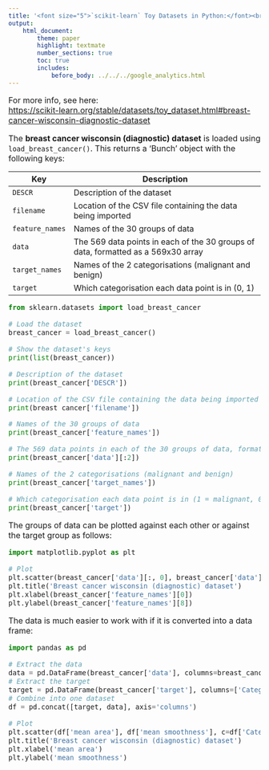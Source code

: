 ```yaml
---
title: '<font size="5">`scikit-learn` Toy Datasets in Python:</font><br>Breast cancer wisconsin (diagnostic) dataset'
output:
    html_document:
        theme: paper
        highlight: textmate
        number_sections: true
        toc: true
        includes:
            before_body: ../../../google_analytics.html
---
```


<font size="3">

For more info, see here:  
[https://scikit-learn.org/stable/datasets/toy_dataset.html#breast-cancer-wisconsin-diagnostic-dataset](https://scikit-learn.org/stable/datasets/toy_dataset.html#breast-cancer-wisconsin-diagnostic-dataset){target="_blank"}

The **breast cancer wisconsin (diagnostic) dataset** is loaded using `load_breast_cancer()`. This returns a 'Bunch' object with the following keys:

| Key | Description |
|-----|-------------------------------------------------------------|
| `DESCR` | Description of the dataset |
| `filename` | Location of the CSV file containing the data being imported |
| `feature_names` | Names of the 30 groups of data |
| `data` | The 569 data points in each of the 30 groups of data, formatted as a 569x30 array |
| `target_names` | Names of the 2 categorisations (malignant and benign) |
| `target` | Which categorisation each data point is in (0, 1) |

```python
from sklearn.datasets import load_breast_cancer

# Load the dataset
breast_cancer = load_breast_cancer()

# Show the dataset's keys
print(list(breast_cancer))
```

```python
# Description of the dataset
print(breast_cancer['DESCR'])
```

```python
# Location of the CSV file containing the data being imported
print(breast_cancer['filename'])
```

```python
# Names of the 30 groups of data
print(breast_cancer['feature_names'])
```

```python
# The 569 data points in each of the 30 groups of data, formatted as a 569x30 array
print(breast_cancer['data'][:2])
```

```python
# Names of the 2 categorisations (malignant and benign)
print(breast_cancer['target_names'])
```

```python
# Which categorisation each data point is in (1 = malignant, 0 = benign)
print(breast_cancer['target'])
```

The groups of data can be plotted against each other or against the target
group as follows:

```python
import matplotlib.pyplot as plt

# Plot
plt.scatter(breast_cancer['data'][:, 0], breast_cancer['data'][:, 8], c=breast_cancer['target'])
plt.title('Breast cancer wisconsin (diagnostic) dataset')
plt.xlabel(breast_cancer['feature_names'][0])
plt.ylabel(breast_cancer['feature_names'][8])
```

The data is much easier to work with if it is converted into a data frame:

```python
import pandas as pd

# Extract the data
data = pd.DataFrame(breast_cancer['data'], columns=breast_cancer['feature_names'])
# Extract the target
target = pd.DataFrame(breast_cancer['target'], columns=['Categorisation'])
# Combine into one dataset
df = pd.concat([target, data], axis='columns')

# Plot
plt.scatter(df['mean area'], df['mean smoothness'], c=df['Categorisation'])
plt.title('Breast cancer wisconsin (diagnostic) dataset')
plt.xlabel('mean area')
plt.ylabel('mean smoothness')
```

</font>
